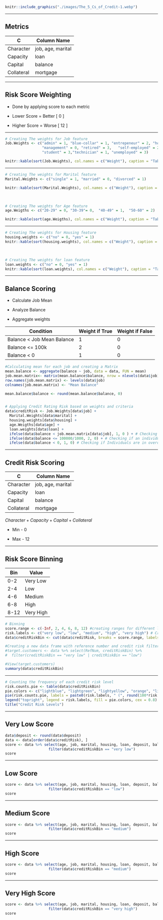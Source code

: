 ```r
knitr::include_graphics("./images/The_5_Cs_of_Credit-1.webp")
```

------------------------------------------------------------------------

## Metrics

| C          | Column Name       |
|------------|-------------------|
| Character  | job, age, marital |
| Capacity   | loan              |
| Capital    | balance           |
| Collateral | mortgage          |

------------------------------------------------------------------------

## Risk Score Weighting

-   Done by applying score to each metric

-   Lower Score = Better [ 0 ]

-   Higher Score = Worse [ 12 ]

------------------------------------------------------------------------

```r
# Creating The weights for Job feature
Job.Weights <- c("admin" = 1, "blue-collar" = 1, "entrepeneur" = 2, "housemaid" = 1,
                 "management" = 0, "retired" = 3,   "self-employed" = 2, "services" = 1, 
                 "student" = 3,"technician" = 1, "unemployed" = 3)

knitr::kable(sort(Job.Weights), col.names = c("Weight"), caption = "Table Showing Weightings of Jobs")
```

------------------------------------------------------------------------

```r
# Creating The weights for Marital feature
Marital.Weights <- c("single" = 1, "married" = 0, "divorced" = 1)

knitr::kable(sort(Marital.Weights), col.names = c("Weight"), caption = "Table Showing Weightings of Martial Status")
```

\

```r
# Creating The weights for Age feature
age.Weigths <- c("20-29" = 0, "30-39"= 0,  "40-49" = 1,  "50-60" = 2)

knitr::kable(sort(age.Weigths), col.names = c("Weight"), caption = "Table Showing Weightings of Age")
```

------------------------------------------------------------------------

```r
# Creating The weights for Housing feature
housing.weights <- c("no" = 0, "yes" = 1)
knitr::kable(sort(housing.weights), col.names = c("Weight"), caption = "Table Showing Weightings of Mortgage")
```

\

```r
# Creating The weights for loan feature
loan.weights <- c("no" = 0, "yes" = 1)
knitr::kable(sort(loan.weights), col.names = c("Weight"), caption = "Table Showing Weightings of Loan")
```

------------------------------------------------------------------------

## Balance Scoring

-   Calculate Job Mean

-   Analyze Balance

-   Aggregate weights

| Condition                   | Weight if True | Weight if False |
|-----------------------------|----------------|-----------------|
| Balance \< Job Mean Balance | 1              | 0               |
| Balance \<= 100k            | 2              | 0               |
| Balance \< 0                | 1              | 0               |

```r
#Calculating mean for each job and creating a Matrix 
mean.balance <- aggregate(balance ~ job, data = data, FUN = mean)
job.mean.matrix<- matrix(mean.balance$balance, nrow = nlevels(data$job), ncol = 1)
row.names(job.mean.matrix) <- levels(data$job)
colnames(job.mean.matrix) <- "Mean Balance"

mean.balance$balance <- round(mean.balance$balance, 0)


# Applying Credit Rating Risk based on weights and criteria
data$creditRisk <- Job.Weights[data$job] +
  Marital.Weights[data$marital] +
  housing.weights[data$housing] + 
  age.Weigths[data$age] +
  loan.weights[data$loan] + 
  ifelse(data$balance < job.mean.matrix[data$job], 1, 0 ) + # Checking if an individuals balance is below the mean balance for their associated job
  ifelse(data$balance <= 100000/1000, 2, 0) + # Checking if an individual has a balance of below 100,000 . Divided by 1000 because data was normalized by 1000
  ifelse(data$balance < 0, 1, 0) # Checking if Individuals are in overdraft or not
```

------------------------------------------------------------------------

## Credit Risk Scoring

| C          | Column Name       |
|------------|-------------------|
| Character  | job, age, marital |
| Capacity   | loan              |
| Capital    | balance           |
| Collateral | mortgage          |

$Character + Capacity + Capital + Collateral$

-   Min - 0

-   Max - 12

------------------------------------------------------------------------

## Risk Score Binning

| Bin  | Value     |
|------|-----------|
| 0-2  | Very Low  |
| 2-4  | Low       |
| 4-6  | Medium    |
| 6-8  | High      |
| 8-12 | Very High |

```r
# Binning
score.range <- c(-Inf, 2, 4, 6, 8, 12) #creating ranges for different levels of binning 0-2 - Very low, 2-4 Low etc
risk.labels <- c("very low", "low", "medium", "high", "very high") # Creating binning labels of "very low", "low", "medium", "high", "very high"
data$creditRiskBin <- cut(data$creditRisk, breaks = score.range, labels = risk.labels, ) # Binning the data based on the range and labels

#Creating a new data frame with reference number and credit risk filtering customers with only low and very low risks
#target.customers <- data %>% select(RefNum, creditRiskBin) %>% 
#  filter(creditRiskBin == "very low" | creditRiskBin == "low")

#View(target.customers)
summary(data$creditRiskBin)
```

------------------------------------------------------------------------

```r
# Counting the frequency of each credit risk level
risk.counts.pie <- table(data$creditRiskBin)
pie.colors <- c("lightblue", "lightgreen", "lightyellow", "orange", "lightcoral")
pie(risk.counts.pie, labels = paste0(risk.labels, " (", round(100*risk.counts.pie/sum(risk.counts.pie), 0), "%)"), col = pie.colors)
legend("topright", legend = risk.labels, fill = pie.colors, cex = 0.8)
title("Credit Risk Levels")
```

------------------------------------------------------------------------

## Very Low Score

```r
data$deposit <- round(data$deposit)
data <- data[order(data$creditRisk), ]
score <- data %>% select(age, job, marital, housing, loan, deposit, balance) %>% 
                    filter(data$creditRiskBin == "very low")
score
```

------------------------------------------------------------------------

## Low Score

```r
score <- data %>% select(age, job, marital, housing, loan, deposit, balance) %>% 
                    filter(data$creditRiskBin == "low")
score
```

------------------------------------------------------------------------

## Medium Score

```r
score <- data %>% select(age, job, marital, housing, loan, deposit, balance) %>% 
                    filter(data$creditRiskBin == "medium")
score

```

------------------------------------------------------------------------

## High Score

```r
score <- data %>% select(age, job, marital, housing, loan, deposit, balance) %>% 
                    filter(data$creditRiskBin == "medium")
score
```

------------------------------------------------------------------------

## Very High Score

```r
score <- data %>% select(age, job, marital, housing, loan, deposit, balance) %>% 
                    filter(data$creditRiskBin == "very high")
score
```
